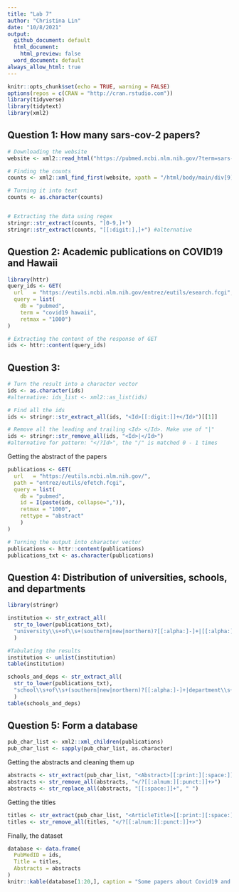 ```yaml
---
title: "Lab 7"
author: "Christina Lin"
date: "10/8/2021"
output:
  github_document: default
  html_document:
    html_preview: false
  word_document: default
always_allow_html: true
---
```


```r
knitr::opts_chunk$set(echo = TRUE, warning = FALSE)
options(repos = c(CRAN = "http://cran.rstudio.com"))
library(tidyverse)
library(tidytext)
library(xml2)
```

## Question 1: How many sars-cov-2 papers?

```r
# Downloading the website
website <- xml2::read_html("https://pubmed.ncbi.nlm.nih.gov/?term=sars-cov-2")

# Finding the counts
counts <- xml2::xml_find_first(website, xpath = "/html/body/main/div[9]/div[2]/div[2]/div[1]/span")

# Turning it into text
counts <- as.character(counts)


# Extracting the data using regex
stringr::str_extract(counts, "[0-9,]+")
stringr::str_extract(counts, "[[:digit:],]+") #alternative

```


## Question 2: Academic publications on COVID19 and Hawaii

```r
library(httr)
query_ids <- GET(
  url   = "https://eutils.ncbi.nlm.nih.gov/entrez/eutils/esearch.fcgi",
  query = list(
    db = "pubmed",
    term = "covid19 hawaii",
    retmax = "1000")
)

# Extracting the content of the response of GET
ids <- httr::content(query_ids)


```

## Question 3: 

```r
# Turn the result into a character vector
ids <- as.character(ids)
#alternative: ids_list <- xml2::as_list(ids)

# Find all the ids 
ids <- stringr::str_extract_all(ids, "<Id>[[:digit:]]+</Id>")[[1]]

# Remove all the leading and trailing <Id> </Id>. Make use of "|"
ids <- stringr::str_remove_all(ids, "<Id>|</Id>")
#alternative for pattern: "</?Id>", the "/" is matched 0 - 1 times


```


Getting the abstract of the papers

```r
publications <- GET(
  url   = "https://eutils.ncbi.nlm.nih.gov/",
  path = "entrez/eutils/efetch.fcgi",
  query = list(
    db = "pubmed",
    id = I(paste(ids, collapse=",")),
    retmax = "1000",
    rettype = "abstract"
    )
)

# Turning the output into character vector
publications <- httr::content(publications)
publications_txt <- as.character(publications)

```



## Question 4: Distribution of universities, schools, and departments

```r
library(stringr)

institution <- str_extract_all(
  str_to_lower(publications_txt),
  "university\\s+of\\s+(southern|new|northern)?[[:alpha:]-]+|[[:alpha:]-]+institute\\s+of\\s+[[:alpha:]-]+"
  ) 

#Tabulating the results
institution <- unlist(institution)
table(institution)

```



```r
schools_and_deps <- str_extract_all(
  str_to_lower(publications_txt),
  "school\\s+of\\s+(southern|new|northern)?[[:alpha:]-]+|department\\s+of\\s+[[:alpha:]-]+"
  )
table(schools_and_deps)

```




## Question 5: Form a database

```r
pub_char_list <- xml2::xml_children(publications)
pub_char_list <- sapply(pub_char_list, as.character)

```


Getting the abstracts and cleaning them up

```r
abstracts <- str_extract(pub_char_list, "<Abstract>[[:print:][:space:]]+</Abstract>")
abstracts <- str_remove_all(abstracts, "</?[[:alnum:][:punct:]]+>")
abstracts <- str_replace_all(abstracts, "[[:space:]]+", " ")
```


Getting the titles

```r
titles <- str_extract(pub_char_list, "<ArticleTitle>[[:print:][:space:]]+</ArticleTitle>")
titles <- str_remove_all(titles, "</?[[:alnum:][:punct:]]+>")
```


Finally, the dataset

```r
database <- data.frame(
  PubMedID = ids,
  Title = titles,
  Abstracts = abstracts
)
knitr::kable(database[1:20,], caption = "Some papers about Covid19 and Hawaii")

```

